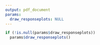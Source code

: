 ```yaml
---
output: pdf_document
params:
  draw_responseplots: NULL
---
```


```r
if (!is.null(params$draw_responseplots))
  params$draw_responseplots()
```
 